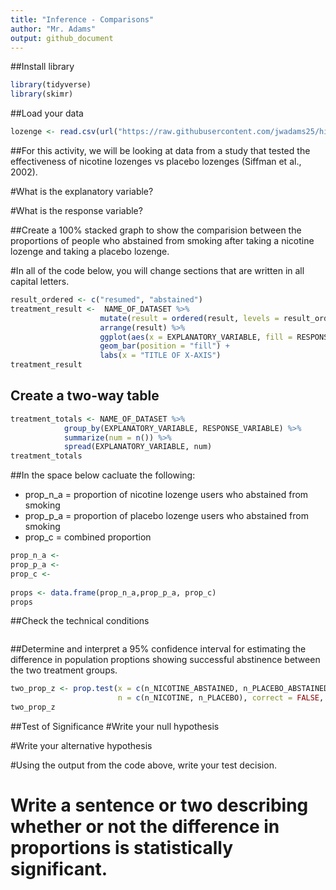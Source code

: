 ```yaml
---
title: "Inference - Comparisons"
author: "Mr. Adams"
output: github_document
---
```


##Install library 
```r
library(tidyverse)
library(skimr)
```

##Load your data

```r

lozenge <- read.csv(url("https://raw.githubusercontent.com/jwadams25/high_school_Rstats/master/lozenge.csv"))

```


##For this activity, we will be looking at data from a study that tested the effectiveness of nicotine lozenges vs placebo lozenges (Siffman et al., 2002). 

#What is the explanatory variable?

#What is the response variable?

##Create a 100% stacked graph to show the comparision between the proportions of people who abstained from smoking after taking a nicotine lozenge and taking a placebo lozenge.

#In all of the code below, you will change sections that are written in all capital letters. 

```r
result_ordered <- c("resumed", "abstained")
treatment_result <-  NAME_OF_DATASET %>%
                    mutate(result = ordered(result, levels = result_ordered)) %>% 
                    arrange(result) %>%
                    ggplot(aes(x = EXPLANATORY_VARIABLE, fill = RESPONSE_VARIABLE)) +
                    geom_bar(position = "fill") +
                    labs(x = "TITLE OF X-AXIS")
treatment_result
```

## Create a two-way table 

```r
treatment_totals <- NAME_OF_DATASET %>%
            group_by(EXPLANATORY_VARIABLE, RESPONSE_VARIABLE) %>%
            summarize(num = n()) %>%
            spread(EXPLANATORY_VARIABLE, num)
treatment_totals
```

##In the space below cacluate the following:

- prop_n_a = proportion of nicotine lozenge users who abstained from smoking
- prop_p_a = proportion of placebo lozenge users who abstained from smoking
- prop_c = combined proportion 

```r
prop_n_a <- 
prop_p_a <- 
prop_c <- 
  
props <- data.frame(prop_n_a,prop_p_a, prop_c)
props
```

##Check the technical conditions

```r

```

##Determine and interpret a 95% confidence interval for estimating the difference in population proptions showing successful abstinence between the two treatment groups. 

```r
two_prop_z <- prop.test(x = c(n_NICOTINE_ABSTAINED, n_PLACEBO_ABSTAINED), 
                        n = c(n_NICOTINE, n_PLACEBO), correct = FALSE, conf.level = 0.95)
two_prop_z
```

##Test of Significance 
#Write your null hypothesis


#Write your alternative hypothesis


#Using the output from the code above, write your test decision. 



# Write a sentence or two describing whether or not the difference in proportions is statistically significant. 



